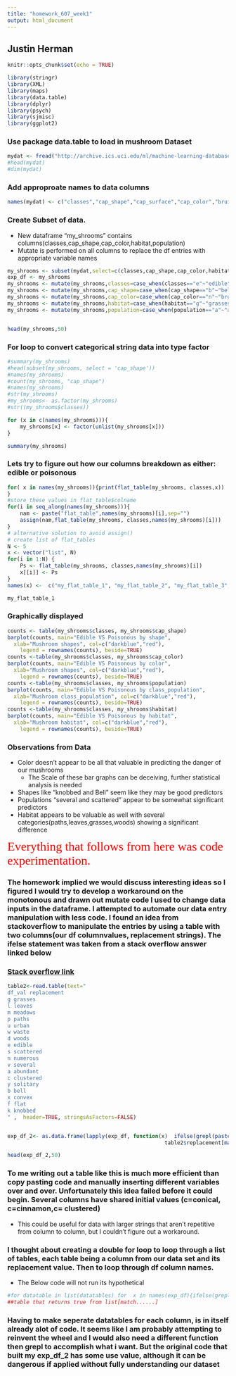 ---
title: "homework_607_week1"
output: html_document
---
## Justin Herman
```{r setup, include=FALSE}
knitr::opts_chunk$set(echo = TRUE)
```

```{r, include=FALSE}
library(stringr)
library(XML)
library(maps)
library(data.table)
library(dplyr)
library(psych)
library(sjmisc)
library(ggplot2) 
```
### Use package data.table to load in mushroom Dataset
```{r}
mydat <- fread("http://archive.ics.uci.edu/ml/machine-learning-databases/mushroom/agaricus-lepiota.data")
#head(mydat)
#dim(mydat)

```


### Add approproate names to data columns
```{r}




names(mydat) <- c("classes","cap_shape","cap_surface","cap_color","bruises","odor","gill_attachment","gill_spacing","gill_size","gill_color","stalk_shape","stalk_root","Surface_above","surface_below","color_above","color_below","veil_type","veil_color","ring_number","ring_type","spore_color","population","habitat")
```


### Create Subset of data.  
+ New dataframe "my_shrooms" contains columns(classes,cap_shape,cap_color,habitat,population)
+ Mutate is performed on all columns to replace the df entries with appropriate variable names
```{r}
my_shrooms <- subset(mydat,select=c(classes,cap_shape,cap_color,habitat,population))
exp_df <- my_shrooms
my_shrooms <- mutate(my_shrooms,classes=case_when(classes=="e"~"edible",classes=="p"~"poisonous"))
my_shrooms <- mutate(my_shrooms,cap_shape=case_when(cap_shape=="b"~"bell",cap_shape=="c"~"conical",cap_shape=="x"~"convex",cap_shape=="f"~"flat",cap_shape=="k"~"knobbed",cap_shape=="s"~"sunken"))
my_shrooms <- mutate(my_shrooms,cap_color=case_when(cap_color=="n"~"brown",cap_color=="b"~"buff",cap_color=="c"~"cinnamon",cap_color=="g"~"gray",cap_color=="r"~"green",cap_color=="p"~"pink",cap_color=="u"~"purple",cap_color=="e"~"red",cap_color=="w"~"white",cap_color=="y"~"yellow"))
my_shrooms <- mutate(my_shrooms,habitat=case_when(habitat=="g"~"grasses",habitat=="l"~"leaves",habitat=="m"~"meadows",habitat=="u"~"urban",habitat=="w"~"waste",habitat=="d"~"woods",habitat=="p"~"paths"))
my_shrooms <- mutate(my_shrooms,population=case_when(population=="a"~"abundant",population=="c"~"clustered",population=="n"~"numerous",population=="s"~"scattered",population=="v"~"several",population=="y"~"solitary"))


head(my_shrooms,50)
```

### For loop to convert categorical string data into type factor
```{r}
#summary(my_shrooms)
#head(subset(my_shrooms, select = 'cap_shape'))
#names(my_shrooms)
#count(my_shrooms, "cap_shape")
#names(my_shrooms)
#str(my_shrooms)
#my_shrooms<- as.factor(my_shrooms)
#str((my_shrooms$classes))

for (x in c(names(my_shrooms))){
    my_shrooms[x] <- factor(unlist(my_shrooms[x]))
}

summary(my_shrooms)


```
### Lets try to figure out how our columns breakdown as either: edible or poisonous
```{r}
for( x in names(my_shrooms)){print(flat_table(my_shrooms, classes,x))
}
#store these values in flat_table$colname
for(i in seq_along(names(my_shrooms))){
    nam <- paste("flat_table",names(my_shrooms)[i],sep="") 
    assign(nam,flat_table(my_shrooms, classes,names(my_shrooms)[i]))
}
# alternative solution to avoid assign()
# create list of flat_tables
N <- 5
x <- vector("list", N)
for(i in 1:N) {
    Ps <- flat_table(my_shrooms, classes,names(my_shrooms)[i]) 
    x[[i]] <- Ps
}
names(x) <-  c("my_flat_table_1", "my_flat_table_2", "my_flat_table_3","my_flat_table_4","my_flat_table_5")

my_flat_table_1
```
### Graphically displayed
```{r}
counts <- table(my_shrooms$classes, my_shrooms$cap_shape)
barplot(counts, main="Edible VS Poisonous by shape",
  xlab="Mushroom shapes", col=c("darkblue","red"),
 	legend = rownames(counts), beside=TRUE)
counts <-table(my_shrooms$classes, my_shrooms$cap_color)
barplot(counts, main="Edible VS Poisonous by color",
  xlab="Mushroom shapes", col=c("darkblue","red"),
 	legend = rownames(counts), beside=TRUE)
counts <-table(my_shrooms$classes, my_shrooms$population)
barplot(counts, main="Edible VS Poisonous by class_population",
  xlab="Mushroom class_population", col=c("darkblue","red"),
 	legend = rownames(counts), beside=TRUE)
counts <-table(my_shrooms$classes, my_shrooms$habitat)
barplot(counts, main="Edible VS Poisonous by habitat",
  xlab="Mushroom habitat", col=c("darkblue","red"),
 	legend = rownames(counts), beside=TRUE)
```

### Observations from Data
+ Color doesn't appear to be all that valuable in predicting the danger of our mushrooms
    + The Scale of these bar graphs can be deceiving, further statistical analysis is needed
+ Shapes like "knobbed and Bell" seem like they may be good predictors
+ Populations "several and scattered" appear to be somewhat significant predictors
+ Habitat appears to be valuable as well with several categories(paths,leaves,grasses,woods) showing a significant difference


<span style="color:red; font-family:Georgia; font-size:2em;">Everything that follows from here was code experimentation.</span>


### The homework implied we would discuss interesting ideas so I figured I would try to develop a workaround on the monotonous and drawn out mutate code I used to change data inputs in the dataframe. I attempted to automate our data entry manipulation with less code.   I found an idea from stackoverflow to manipulate the entries by using a table with two columns(our df columnvalues, replacement strings).  The ifelse statement was taken from a stack overflow answer linked below
### [Stack overflow link](https://stackoverflow.com/questions/48565655/substitute-values-in-all-columns-of-dataframe-based-in-other-dataframe)
```{r}

table2<-read.table(text="
df_val replacement
g grasses
l leaves
m meadows
p paths
u urban
w waste
d woods
e edible
s scattered
n numerous
v several
a abundant
c clustered
y solitary
b bell
x convex
f flat
k knobbed
" ,  header=TRUE, stringsAsFactors=FALSE)


exp_df_2<- as.data.frame(lapply(exp_df, function(x)  ifelse(grepl(paste(table2$df_val, collapse = '|'), x), 
                                                  table2$replacement[match(x, table2$df_val)], x)))

head(exp_df_2,50)

```
### To me writing out a table like this is much more efficient than copy pasting code and manually inserting different variables over and over. Unfortunately this idea failed before it could begin.  Several columns have shared initial values (c=conical, c=cinnamon,c= clustered)  
+   This could be useful for data with larger strings that aren't repetitive from column to column, but I couldn't figure out a workaround.  


### I thought about creating a double for loop to loop through a list of tables, each table being a column from our data set and its replacement value. Then to loop through df column names. 
+ The Below code will not run its hypothetical
```{r}


#for datatable in list(datatables) for  x in names(exp_df){ifelse(grepl(paste(df$x, collapse = '&'), list of tables),
##table that returns true from list[match......]
```


###  Having to make seperate datatables for each column, is in itself already alot of code.  It seems like I am probably attempting to reinvent the wheel and I  would also need a different function then grepl to accomplish what i want.  But the original code that built my exp_df_2 has some use value, although it can be dangerous if applied without fully understanding our dataset

```{r}


```

